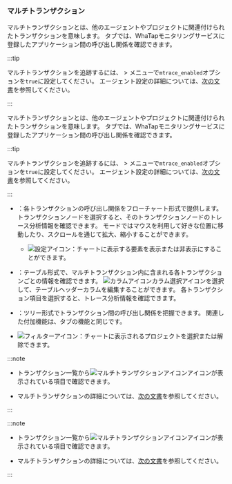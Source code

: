 ### マルチトランザクション

<Xclude product='kubernetes'>

マルチトランザクションとは、他のエージェントやプロジェクトに関連付けられたトランザクションを意味します。 <Cmdname sid="TTL06377" className="uitext" />タブでは、WhaTapモニタリングサービスに登録したアプリケーション間の呼び出し関係を確認できます。

:::tip

マルチトランザクションを追跡するには、<Cmdname sid="side_management" className="uitext" /> > <Cmdname sid="side_agentSetting" className="uitext" />メニューで`mtrace_enabled`オプションを`true`に設定してください。 エージェント設定の詳細については、[次の文書](set-agent#set-agent-service)を参照してください。

:::

</Xclude>

<InDoc product='kubernetes'>

マルチトランザクションとは、他のエージェントやプロジェクトに関連付けられたトランザクションを意味します。 <Cmdname sid="TTL06377" className="uitext" />タブでは、WhaTapモニタリングサービスに登録したアプリケーション間の呼び出し関係を確認できます。

:::tip

マルチトランザクションを追跡するには、<Cmdname sid="side_management" className="uitext" /> > <Cmdname sid="side_agentSetting" className="uitext" />メニューで`mtrace_enabled`オプションを`true`に設定してください。 エージェント設定の詳細については、[次の文書](../java/set-agent#set-agent-service)を参照してください。

:::

</InDoc>

<ImgLang img="analysis-tx-multi.png" desc="マルチトランザクション" />

- <Cmdname sid="BTN07120" className="uitext" />：各トランザクションの呼び出し関係をフローチャート形式で提供します。 トランザクションノードを選択すると、そのトランザクションノードのトレース分析情報を確認できます。 <Cmdname sid="BTN07120" className="uitext" />モードではマウスを利用して好きな位置に移動したり、スクロールを通じて拡大、縮小することができます。

  - ![設定アイコン](/img/ico-setting.svg)<Cmdname sid="TLT06411" className="uitext" />：チャートに表示する要素を表示または非表示にすることができます。

- <Cmdname sid="BTN07121" className="uitext" />：テーブル形式で、マルチトランザクション内に含まれる各トランザクションごとの情報を確認できます。 ![カラムアイコン](/img/ico-column.svg)カラム選択アイコンを選択して、テーブルヘッダーカラムを編集することができます。 各トランザクション項目を選択すると、トレース分析情報を確認できます。

- <Cmdname sid="BTN06296" className="uitext" />：ツリー形式でトランザクション間の呼び出し関係を把握できます。 関連した付加機能は、<Cmdname sid="TTL06127" className="uitext" />タブの機能と同じです。

- ![フィルターアイコン](/img/ico-filter.svg)<Cmdname sid="TLT06410" className="uitext" />：チャートに表示されるプロジェクトを選択または解除できます。

<Xclude product='kubernetes'>

:::note

- トランザクション一覧から![マルチトランザクションアイコン](/img/ic-s-mult-transation.svg)アイコンが表示されている項目で確認できます。

- マルチトランザクションの詳細については、[次の文書](trs-multi-trace)を参照してください。

:::

</Xclude>

<InDoc product='kubernetes'>

:::note

- トランザクション一覧から![マルチトランザクションアイコン](/img/ic-s-mult-transation.svg)アイコンが表示されている項目で確認できます。

- マルチトランザクションの詳細については、[次の文書](../java/trs-multi-trace)を参照してください。

:::

</InDoc>
